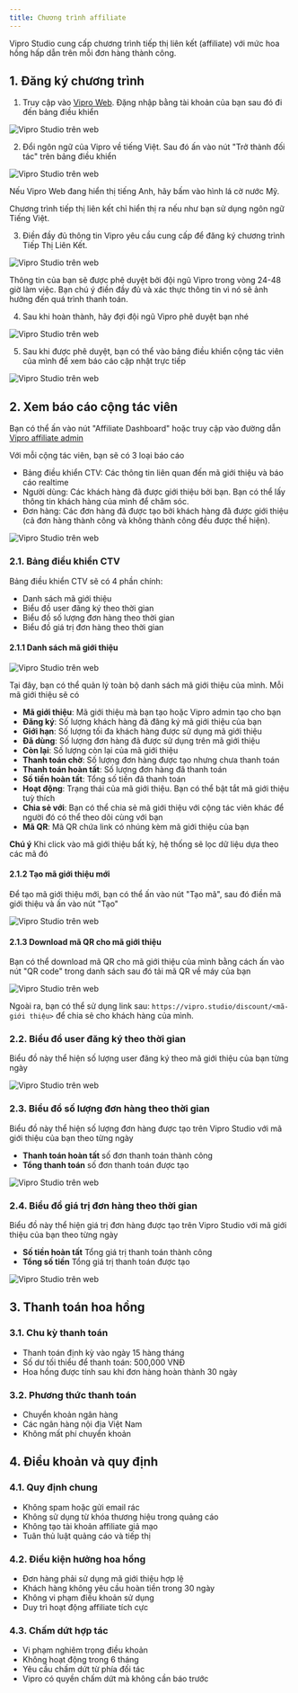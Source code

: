 ```yaml
---
title: Chương trình affiliate
---
```


Vipro Studio cung cấp chương trình tiếp thị liên kết (affiliate) với mức hoa hồng hấp dẫn trên mỗi đơn hàng thành công.

## 1. Đăng ký chương trình

1. Truy cập vào [Vipro Web](https://vipro.studio). Đặng nhập bằng tài khoản của bạn sau đó đi đến bảng điều khiển

<img src="/vi/images/partners/aff-1.jpeg" alt="Vipro Studio trên web" className="rounded-lg" />

2. Đổi ngôn ngữ của Vipro về tiếng Việt. Sau đó ấn vào nút "Trở thành đối tác" trên bảng điều khiển

<img src="/vi/images/partners/aff-2.jpeg" alt="Vipro Studio trên web" className="rounded-lg" />

Nếu Vipro Web đang hiển thị tiếng Anh, hãy bấm vào hình lá cờ nước Mỹ.

<Warning>Chương trình tiếp thị liên kết chỉ hiển thị ra nếu như bạn sử dụng ngôn ngữ Tiếng Việt.</Warning>

3. Điền đầy đủ thông tin Vipro yêu cầu cung cấp để đăng ký chương trình Tiếp Thị Liên Kết.

<img src="/vi/images/partners/aff-3.jpeg" alt="Vipro Studio trên web" className="rounded-lg" />

<Warning>Thông tin của bạn sẽ được phê duyệt bởi đội ngũ Vipro trong vòng 24-48 giờ làm việc. Bạn chú ý điền đầy đủ và xác thực thông tin vì nó sẽ ảnh hưởng đến quá trình thanh toán.</Warning>

4. Sau khi hoàn thành, hãy đợi đội ngũ Vipro phê duyệt bạn nhé

<img src="/vi/images/partners/aff-4.jpeg" alt="Vipro Studio trên web" className="rounded-lg" />

5. Sau khi được phê duyệt, bạn có thể vào bảng điều khiển cộng tác viên của mình để xem báo cáo cập nhật trực tiếp

<img src="/vi/images/partners/aff-5.jpeg" alt="Vipro Studio trên web" className="rounded-lg" />

## 2. Xem báo cáo cộng tác viên

Bạn có thể ấn vào nút "Affiliate Dashboard" hoặc truy cập vào đường dẫn [Vipro affiliate admin](https://admin.vipro.studio)

Với mỗi cộng tác viên, bạn sẽ có 3 loại báo cáo

* Bảng điều khiển CTV: Các thông tin liên quan đến mã giới thiệu và báo cáo realtime
* Người dùng: Các khách hàng đã được giới thiệu bởi bạn. Bạn có thể lấy thông tin khách hàng của mình để chăm sóc.
* Đơn hàng: Các đơn hàng đã được tạo bởi khách hàng đã được giới thiệu (cả đơn hàng thành công và không thành công đều được thể hiện).

<img src="/vi/images/partners/aff-6.jpeg" alt="Vipro Studio trên web" className="rounded-lg" />

### 2.1. Bảng điều khiển CTV

Bảng điều khiển CTV sẽ có 4 phần chính: 

* Danh sách mã giới thiệu
* Biểu đồ user đăng ký theo thời gian
* Biểu đồ số lượng đơn hàng theo thời gian
* Biểu đồ giá trị đơn hàng theo thời gian

#### 2.1.1 Danh sách mã giới thiệu

<img src="/vi/images/partners/aff-7.jpeg" alt="Vipro Studio trên web" className="rounded-lg" />

Tại đây, bạn có thể quản lý toàn bộ danh sách mã giới thiệu của mình. Mỗi mã giới thiệu sẽ có 

* **Mã giới thiệu**: Mã giới thiệu mà bạn tạo hoặc Vipro admin tạo cho bạn
* **Đăng ký**: Số lượng khách hàng đã đăng ký mã giới thiệu của bạn
* **Giới hạn**: Số lượng tối đa khách hàng được sử dụng mã giới thiệu
* **Đã dùng**: Số lượng đơn hàng đã được sử dụng trên mã giới thiệu
* **Còn lại**: Số lượng còn lại của mã giới thiệu
* **Thanh toán chờ**: Số lượng đơn hàng được tạo nhưng chưa thanh toán
* **Thanh toán hoàn tất**: Số lượng đơn hàng đã thanh toán
* **Số tiền hoàn tất**: Tổng số tiền đã thanh toán
* **Hoạt động**: Trạng thái của mã giới thiệu. Bạn có thể bật tắt mã giới thiệu tuỳ thích
* **Chia sẻ với**: Bạn có thể chia sẻ mã giới thiệu với cộng tác viên khác để người đó có thể theo dõi cùng với bạn
* **Mã QR**: Mã QR chứa link có nhúng kèm mã giới thiệu của bạn

**Chú ý** Khi click vào mã giới thiệu bất kỳ, hệ thống sẽ lọc dữ liệu dựa theo các mã đó

#### 2.1.2 Tạo mã giới thiệu mới

Để tạo mã giới thiệu mới, bạn có thể ấn vào nút "Tạo mã", sau đó điền mã giới thiệu và ấn vào nút "Tạo"

<img src="/vi/images/partners/aff-11.jpeg" alt="Vipro Studio trên web" className="rounded-lg" />

#### 2.1.3 Download mã QR cho mã giới thiệu

Bạn có thể download mã QR cho mã giới thiệu của mình bằng cách ấn vào nút "QR code" trong danh sách sau đó tải mã QR về máy của bạn

<img src="/vi/images/partners/aff-12.jpeg" alt="Vipro Studio trên web" className="rounded-lg" />

Ngoài ra, bạn có thể sử dụng link sau: `https://vipro.studio/discount/<mã-giới thiệu>` để chia sẻ cho khách hàng của mình.

### 2.2. Biểu đồ user đăng ký theo thời gian

Biểu đồ này thể hiện số lượng user đăng ký theo mã giới thiệu của bạn từng ngày

<img src="/vi/images/partners/aff-8.jpeg" alt="Vipro Studio trên web" className="rounded-lg" />

### 2.3. Biểu đồ số lượng đơn hàng theo thời gian

Biểu đồ này thể hiện số lượng đơn hàng được tạo trên Vipro Studio với mã giới thiệu của bạn theo từng ngày

* **Thanh toán hoàn tất** số đơn thanh toán thành công
* **Tổng thanh toán** số đơn thanh toán được tạo

<img src="/vi/images/partners/aff-9.jpeg" alt="Vipro Studio trên web" className="rounded-lg" />

### 2.4. Biểu đồ giá trị đơn hàng theo thời gian

Biểu đồ này thể hiện giá trị đơn hàng được tạo trên Vipro Studio với mã giới thiệu của bạn theo từng ngày

* **Số tiền hoàn tất** Tổng giá trị thanh toán thành công
* **Tổng số tiền** Tổng giá trị thanh toán được tạo

<img src="/vi/images/partners/aff-10.jpeg" alt="Vipro Studio trên web" className="rounded-lg" />

## 3. Thanh toán hoa hồng

### 3.1. Chu kỳ thanh toán

- Thanh toán định kỳ vào ngày 15 hàng tháng
- Số dư tối thiểu để thanh toán: 500,000 VNĐ
- Hoa hồng được tính sau khi đơn hàng hoàn thành 30 ngày

### 3.2. Phương thức thanh toán

- Chuyển khoản ngân hàng
- Các ngân hàng nội địa Việt Nam
- Không mất phí chuyển khoản

## 4. Điều khoản và quy định

### 4.1. Quy định chung

- Không spam hoặc gửi email rác
- Không sử dụng từ khóa thương hiệu trong quảng cáo
- Không tạo tài khoản affiliate giả mạo
- Tuân thủ luật quảng cáo và tiếp thị

### 4.2. Điều kiện hưởng hoa hồng

- Đơn hàng phải sử dụng mã giới thiệu hợp lệ
- Khách hàng không yêu cầu hoàn tiền trong 30 ngày
- Không vi phạm điều khoản sử dụng
- Duy trì hoạt động affiliate tích cực

### 4.3. Chấm dứt hợp tác

- Vi phạm nghiêm trọng điều khoản
- Không hoạt động trong 6 tháng
- Yêu cầu chấm dứt từ phía đối tác
- Vipro có quyền chấm dứt mà không cần báo trước
